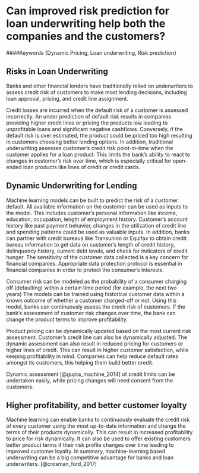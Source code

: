 
# Can improved risk prediction for loan underwriting help both the companies and the customers? 

####Keywords {Dynamic Pricing, Loan underwriting, Risk prediction}

## Risks in Loan Underwriting

Banks and other financial lenders have traditionally relied on underwriters to assess credit risk of customers to make most lending decisions, including loan approval, pricing, and credit line assignment. 

Credit losses are incurred when the default risk of a customer is assessed incorrectly. An under prediction of default risk results in companies providing higher credit lines or pricing the products low leading to unprofitable loans and significant negative cashflows. Conversely, if the default risk is over estimated, the product could be priced too high resulting in customers choosing better lending options. In addition, traditional underwriting assesses customer’s credit risk point-in-time when the customer applies for a loan product. This limits the bank’s ability to react to changes in customer’s risk over time, which is especially critical for open-ended loan products like lines of credit or credit cards.

## Dynamic Underwriting for Lending {-}

Machine learning models can be built to predict the risk of a customer default. All available information on the customer can be used as inputs to the model. This includes customer’s personal information like income, education, occupation, length of employment history. Customer’s account history like past payment behavior, changes in the utilization of credit line and spending patterns could be used as valuable inputs.  In addition, banks can partner with credit bureaus like Transunion or Equifax to obtain credit bureau information to get data on customer’s length of credit history, delinquency history, current debt levels, and check for indicators of credit hunger. The sensitivity of the customer data collected is a key concern for financial companies. Appropriate data protection protocol is essential in financial companies in order to protect the consumer’s interests.

Consumer risk can be modeled as the probability of a consumer charging off (defaulting) within a certain time period (for example, the next two years) The models can be trained using historical customer data within a known outcome of whether a customer charged-off or not. Using this model, banks can continuously assess the credit risk of customers. If the bank’s assessment of customer risk changes over time, the bank can change the product terms to improve profitability. 

Product pricing can be dynamically updated based on the most current risk assessment. Customer’s credit line can also be dynamically adjusted. The dynamic assessment can also result in reduced pricing for customers or higher lines of credit. This can result in higher customer satisfaction, while keeping profitability in mind. Companies can help reduce default rates amongst its customers, this helping them build better credit.

Dynamic assessment [@gupta_machine_2014] of credit limits can be undertaken easily, while pricing changes will need consent from the customers.  

## Higher profitability, and better customer loyalty {-}

Machine learning can enable banks to continuously evaluate the credit risk of every customer using the most up-to-date information and change the terms of their products dynamically. This can result in increased profitability to price for risk dynamically. It can also be used to offer existing customers better product terms if their risk profile changes over time leading to improved customer loyalty. In summary, machine-learning based underwriting can be a big competitive advantage for banks and loan underwriters. [@crosman_ford_2017]

